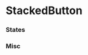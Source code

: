 

<Meta title="FDS|Buttons/StackedButton" decorators={[withKnobs]} component={StackedButton} />

# StackedButton

<Story name="Knobs">
  <StackedButton
    disabled={boolean('disabled', false)}
    Icon={StarFilledIcon}
    label={text('Text', 'Stacked Button')}
    hasCaret={boolean('hasCaret', false)}
  />
</Story>

<Props of={StackedButton} />

### States

<Story name="States">
  <React.Fragment>
    <div className="margin--bottom--half margin--right--half display--inlineBlock">
      <StackedButton Icon={SalesforceIcon} label="Lorem" />
    </div>
    <div className="margin--bottom--half margin--right--half display--inlineBlock">
      <StackedButton Icon={SalesforceIcon} disabled label="Lorem Ipsum (Disabled)" />
    </div>
    <div className="margin--bottom--half margin--right--half display--inlineBlock">
      <StackedButton Icon={SalesforceIcon} isActive label="Lorem Ipsum (Active)" />
    </div>
  </React.Fragment>
</Story>


### Misc

<Story name="Miscellaneous">
  <StackedButton
    Icon={CollectionPublicIcon}
    label="Add to Collections"
    hasCaret
  />
</Story>
